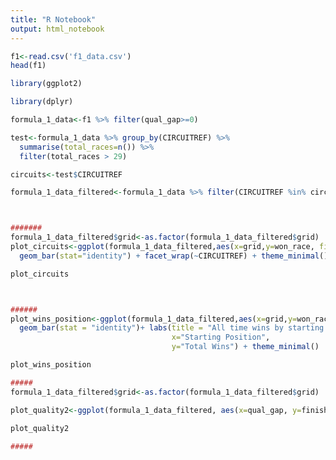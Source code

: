 ```yaml
---
title: "R Notebook"
output: html_notebook
---
```




```r
f1<-read.csv('f1_data.csv')
head(f1)
```

```r
library(ggplot2)

library(dplyr)

formula_1_data<-f1 %>% filter(qual_gap>=0)

test<-formula_1_data %>% group_by(CIRCUITREF) %>% 
  summarise(total_races=n()) %>% 
  filter(total_races > 29)

circuits<-test$CIRCUITREF

formula_1_data_filtered<-formula_1_data %>% filter(CIRCUITREF %in% circuits) %>% filter(grid < 4)



#######
formula_1_data_filtered$grid<-as.factor(formula_1_data_filtered$grid)
plot_circuits<-ggplot(formula_1_data_filtered,aes(x=grid,y=won_race, fill=grid)) +
  geom_bar(stat="identity") + facet_wrap(~CIRCUITREF) + theme_minimal()

plot_circuits



######
plot_wins_position<-ggplot(formula_1_data_filtered,aes(x=grid,y=won_race, fill=grid))+
  geom_bar(stat = "identity")+ labs(title = "All time wins by starting position",
                                    x="Starting Position",
                                    y="Total Wins") + theme_minimal()

plot_wins_position

#####
formula_1_data_filtered$grid<-as.factor(formula_1_data_filtered$grid)

plot_quality2<-ggplot(formula_1_data_filtered, aes(x=qual_gap, y=finish_position, color=grid))+geom_point()+theme_minimal()
 
plot_quality2

#####

                                                            
```


